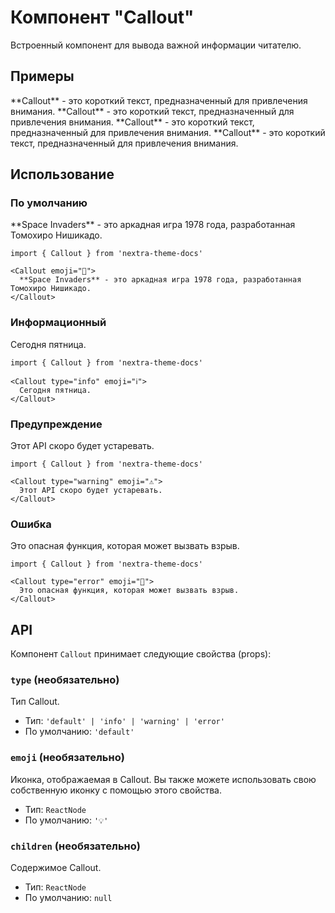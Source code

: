 # Компонент "Callout"

Встроенный компонент для вывода важной информации читателю.


## Примеры

<Callout>
  **Callout** - это короткий текст, предназначенный для привлечения внимания.
</Callout>

<Callout type="info">
  **Callout** - это короткий текст, предназначенный для привлечения внимания.
</Callout>

<Callout type="warning">
  **Callout** - это короткий текст, предназначенный для привлечения внимания.
</Callout>

<Callout type="error">
  **Callout** - это короткий текст, предназначенный для привлечения внимания.
</Callout>

## Использование

### По умолчанию

<Callout emoji="👾">
  **Space Invaders** - это аркадная игра 1978 года, разработанная Томохиро Нишикадо.
</Callout>

```mdx
import { Callout } from 'nextra-theme-docs'

<Callout emoji="👾">
  **Space Invaders** - это аркадная игра 1978 года, разработанная Томохиро Нишикадо.
</Callout>
```

### Информационный

<Callout type="info" emoji="ℹ️">
  Сегодня пятница.
</Callout>

```mdx
import { Callout } from 'nextra-theme-docs'

<Callout type="info" emoji="ℹ️">
  Сегодня пятница.
</Callout>
```

### Предупреждение

<Callout type="warning" emoji="⚠️">
  Этот API скоро будет устаревать.
</Callout>

```mdx
import { Callout } from 'nextra-theme-docs'

<Callout type="warning" emoji="⚠️">
  Этот API скоро будет устаревать.
</Callout>
```

### Ошибка

<Callout type="error" emoji="🚫">
  Это опасная функция, которая может вызвать взрыв.
</Callout>

```mdx
import { Callout } from 'nextra-theme-docs'

<Callout type="error" emoji="️🚫">
  Это опасная функция, которая может вызвать взрыв.
</Callout>
```

## API

Компонент `Callout` принимает следующие свойства (props):

### `type` (необязательно)

Тип Callout.

- Тип: `'default' | 'info' | 'warning' | 'error'`
- По умолчанию: `'default'`

### `emoji` (необязательно)

Иконка, отображаемая в Callout. Вы также можете использовать свою собственную иконку с помощью этого свойства.

- Тип: `ReactNode`
- По умолчанию: `'💡'`

### `children` (необязательно)

Содержимое Callout.

- Тип: `ReactNode`
- По умолчанию: `null`
